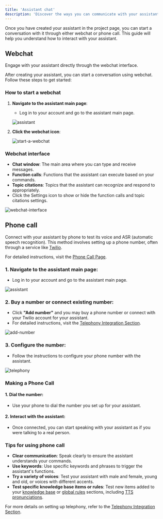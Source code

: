 ```yaml
---
title: 'Assistant chat'
description: 'Discover the ways you can communicate with your assistant using Webchat or phone calls.'
---
```


Once you have created your assistant in the project page, you can start a conversation with it through either webchat or phone call. This guide will help you understand how to interact with your assistant.

## Webchat

Engage with your assistant directly through the webchat interface.

After creating your assistant, you can start a conversation using webchat. Follow these steps to get started:

### How to start a webchat

1. **Navigate to the assistant main page**:
   - Log in to your account and go to the assistant main page.

   ![assistant](/images/02-03-02-01-assistant.png)

2. **Click the webchat icon**:

   ![start-a-webchat](/images/02-03-02-02-start-a-webchat.png)

### Webchat interface

- **Chat window**: The main area where you can type and receive messages.
- **Function calls**: Functions that the assistant can execute based on your commands.
- **Topic citations**: Topics that the assistant can recognize and respond to appropriately.
- Click the Settings icon to show or hide the function calls and topic citations settings.

![webchat-interface](/images/02-03-02-03-webchat-interface.png)

## Phone call

Connect with your assistant by phone to test its voice and ASR (automatic speech recognition). This method involves setting up a phone number, often through a service like [Twilio](/telephony/introduction).

For detailed instructions, visit the [Phone Call Page](/voice/introduction).

### 1. Navigate to the assistant main page:
   - Log in to your account and go to the assistant main page.

   ![assistant](/images/02-03-03-01-assistant.png)

### 2. Buy a number or connect existing number:
   - Click **"Add number"** and you may buy a phone number or connect with your Twilio account for your assistant.
   - For detailed instructions, visit the [Telephony Integration Section](/telephony/introduction).

   ![add-number](/images/02-03-03-02-add-number.png)

### 3. Configure the number:
   - Follow the instructions to configure your phone number with the assistant.

   ![telephony](/images/02-03-03-03-telephony.png)

### Making a Phone Call

#### 1. Dial the number:
   - Use your phone to dial the number you set up for your assistant.

#### 2. Interact with the assistant:
   - Once connected, you can start speaking with your assistant as if you were talking to a real person.

### Tips for using phone call

- **Clear communication**: Speak clearly to ensure the assistant understands your commands.
- **Use keywords**: Use specific keywords and phrases to trigger the assistant's functions.
- **Try a variety of voices**: Test your assistant with male and female, young and old, or voices with different accents.
- **Test specific knowledge base items or rules**: Test new items added to your [knowledge base](/knowledge-base/introduction) or [global rules](/agent-settings/rules) sections, including [TTS pronunciations](/agent-settings/rules#pronunciations).

For more details on setting up telephony, refer to the [Telephony Integration Section](/telephony/introduction).

